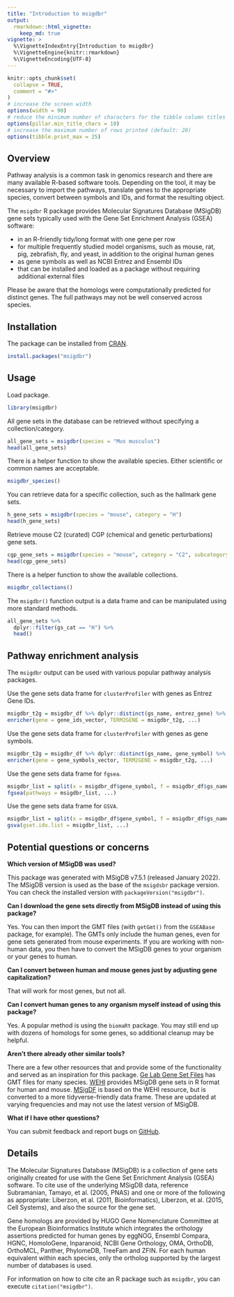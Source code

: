 ```yaml
---
title: "Introduction to msigdbr"
output:
  rmarkdown::html_vignette:
    keep_md: true
vignette: >
  %\VignetteIndexEntry{Introduction to msigdbr}
  %\VignetteEngine{knitr::rmarkdown}
  %\VignetteEncoding{UTF-8}
---
```


```r
knitr::opts_chunk$set(
  collapse = TRUE,
  comment = "#>"
)
# increase the screen width
options(width = 90)
# reduce the minimum number of characters for the tibble column titles (default: 15)
options(pillar.min_title_chars = 10)
# increase the maximum number of rows printed (default: 20)
options(tibble.print_max = 25)
```

## Overview

Pathway analysis is a common task in genomics research and there are many available R-based software tools.
Depending on the tool, it may be necessary to import the pathways, translate genes to the appropriate species, convert between symbols and IDs, and format the resulting object.

The `msigdbr` R package provides Molecular Signatures Database (MSigDB) gene sets typically used with the Gene Set Enrichment Analysis (GSEA) software:

* in an R-friendly tidy/long format with one gene per row
* for multiple frequently studied model organisms, such as mouse, rat, pig, zebrafish, fly, and yeast, in addition to the original human genes
* as gene symbols as well as NCBI Entrez and Ensembl IDs
* that can be installed and loaded as a package without requiring additional external files

Please be aware that the homologs were computationally predicted for distinct genes.
The full pathways may not be well conserved across species.

## Installation

The package can be installed from [CRAN](https://cran.r-project.org/package=msigdbr).

```r
install.packages("msigdbr")
```

## Usage

Load package.

```r
library(msigdbr)
```

All gene sets in the database can be retrieved without specifying a collection/category.

```r
all_gene_sets = msigdbr(species = "Mus musculus")
head(all_gene_sets)
```

There is a helper function to show the available species. Either scientific or common names are acceptable.

```r
msigdbr_species()
```

You can retrieve data for a specific collection, such as the hallmark gene sets.

```r
h_gene_sets = msigdbr(species = "mouse", category = "H")
head(h_gene_sets)
```

Retrieve mouse C2 (curated) CGP (chemical and genetic perturbations) gene sets.

```r
cgp_gene_sets = msigdbr(species = "mouse", category = "C2", subcategory = "CGP")
head(cgp_gene_sets)
```

There is a helper function to show the available collections.

```r
msigdbr_collections()
```

The `msigdbr()` function output is a data frame and can be manipulated using more standard methods.

```r
all_gene_sets %>%
  dplyr::filter(gs_cat == "H") %>%
  head()
```

## Pathway enrichment analysis

The `msigdbr` output can be used with various popular pathway analysis packages.

Use the gene sets data frame for `clusterProfiler` with genes as Entrez Gene IDs.

```r
msigdbr_t2g = msigdbr_df %>% dplyr::distinct(gs_name, entrez_gene) %>% as.data.frame()
enricher(gene = gene_ids_vector, TERM2GENE = msigdbr_t2g, ...)
```

Use the gene sets data frame for `clusterProfiler` with genes as gene symbols.

```r
msigdbr_t2g = msigdbr_df %>% dplyr::distinct(gs_name, gene_symbol) %>% as.data.frame()
enricher(gene = gene_symbols_vector, TERM2GENE = msigdbr_t2g, ...)
```

Use the gene sets data frame for `fgsea`.

```r
msigdbr_list = split(x = msigdbr_df$gene_symbol, f = msigdbr_df$gs_name)
fgsea(pathways = msigdbr_list, ...)
```

Use the gene sets data frame for `GSVA`.

```r
msigdbr_list = split(x = msigdbr_df$gene_symbol, f = msigdbr_df$gs_name)
gsva(gset.idx.list = msigdbr_list, ...)
```

## Potential questions or concerns

**Which version of MSigDB was used?**

This package was generated with MSigDB v7.5.1 (released January 2022).
The MSigDB version is used as the base of the `msigdsbr` package version.
You can check the installed version with `packageVersion("msigdbr")`.

**Can I download the gene sets directly from MSigDB instead of using this package?**

Yes.
You can then import the GMT files (with `getGmt()` from the `GSEABase` package, for example).
The GMTs only include the human genes, even for gene sets generated from mouse experiments.
If you are working with non-human data, you then have to convert the MSigDB genes to your organism or your genes to human.

**Can I convert between human and mouse genes just by adjusting gene capitalization?**

That will work for most genes, but not all.

**Can I convert human genes to any organism myself instead of using this package?**

Yes.
A popular method is using the `biomaRt` package.
You may still end up with dozens of homologs for some genes, so additional cleanup may be helpful.

**Aren't there already other similar tools?**

There are a few other resources that and provide some of the functionality and served as an inspiration for this package.
[Ge Lab Gene Set Files](http://ge-lab.org/#/data) has GMT files for many species.
[WEHI](https://bioinf.wehi.edu.au/software/MSigDB/) provides MSigDB gene sets in R format for human and mouse.
[MSigDF](https://github.com/stephenturner/msigdf) is based on the WEHI resource, but is converted to a more tidyverse-friendly data frame.
These are updated at varying frequencies and may not use the latest version of MSigDB.

**What if I have other questions?**

You can submit feedback and report bugs on [GitHub](https://github.com/igordot/msigdbr/issues).

## Details

The Molecular Signatures Database (MSigDB) is a collection of gene sets originally created for use with the Gene Set Enrichment Analysis (GSEA) software.
To cite use of the underlying MSigDB data, reference Subramanian, Tamayo, et al. (2005, PNAS) and one or more of the following as appropriate: Liberzon, et al. (2011, Bioinformatics), Liberzon, et al. (2015, Cell Systems), and also the source for the gene set.

Gene homologs are provided by HUGO Gene Nomenclature Committee at the European Bioinformatics Institute which integrates the orthology assertions predicted for human genes by eggNOG, Ensembl Compara, HGNC, HomoloGene, Inparanoid, NCBI Gene Orthology, OMA, OrthoDB, OrthoMCL, Panther, PhylomeDB, TreeFam and ZFIN.
For each human equivalent within each species, only the ortholog supported by the largest number of databases is used.

For information on how to cite cite an R package such as `msigdbr`, you can execute `citation("msigdbr")`.
